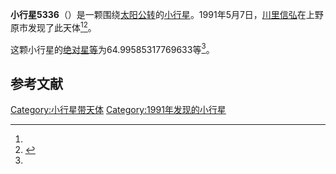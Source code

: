 {{Infobox planet
| bgcolour = #FFFFC0
| name = 5336
| symbol = 
| image = 
| caption = 
| discovery = yes
| discovery_ref = 
| discoverer = [[川里信弘|川里信弘]]
| discovery_site = [[上野原市|上野原市]] 
| discovered = 1991年5月7日
| designations = yes
| mp_name = 
| named_after = 
| alt_names = 1991 JE1/ 1969 LD / 1974 EJ / 1976 SQ4 / 1980 KB1 / 1987 SM6 / 1990 BH2
| mp_category = [[主带小行星|主带小行星]]
| orbit_ref = <ref name="a">[http://ssd.jpl.nasa.gov/sbdb.cgi?sstr=5336 5336] {{Wayback|url=http://ssd.jpl.nasa.gov/sbdb.cgi?sstr=5336 |date=20201124020401 }}，小行星數據庫瀏覽器（JPL Small-Body Database Browser）－[[美国国家航空航天局|美国国家航空航天局]]喷气推进实验室</ref>
| epoch = 2456400.5 (2013年4月18日更新)
| aphelion = {{convert|3.565925990195427|AU|km|3|abbr=on|lk=out}}
| perihelion = {{convert|2.662629119818629|AU|km|3|abbr=on}}
| semimajor = {{convert|3.114277555007028|AU|km|3|abbr=on}}
| eccentricity = 0.145025107
| period = 2007.402222 [[日|日]]<br />5.5[[儒略年|儒略年]]
| avg_speed = 
| inclination = 11.35465028703138
| asc_node = 178.5857933054606
| mean_anomaly = 
| arg_peri = 64.99585317769633
| satellites = 
| physical_characteristics = yes
| dimensions = 
| mass = 
| density = 
| surface_grav = 
| escape_velocity = 
| sidereal_day = 
| axial_tilt = 
| pole_ecliptic_lat = 
| pole_ecliptic_lon = 
| albedo = 
| temperatures= 
| temp_name1 = 
| mean_temp_1 = 
| max_temp_1 = 
| temp_name2 = 
| max_temp_2 = 
| spectral_type = 
| abs_magnitude = 64.99585317769633
}}

'''小行星5336'''（{{lang-en|5336}}）是一颗围绕[[太阳|太阳]][[公转|公转]]的[[小行星|小行星]]。1991年5月7日，[[川里信弘|川里信弘]]在上野原市发现了此天体<ref name="a" /><ref>{{cite news|title=小行星列表|url=http://cfa-www.harvard.edu/iau/lists/NumberedMPs.txt|accessdate=2013-07-08|newspaper=哈佛大学|archive-date=2008-05-17|archive-url=https://web.archive.org/web/20080517010638/http://cfa-www.harvard.edu/iau/lists/NumberedMPs.txt|dead-url=no}}</ref>。

这颗小行星的[[绝对星等|绝对星等]]为64.99585317769633等<ref name="a" />。

==参考文献==
{{reflist}}
{{Minor Planet Number|[[小行星5335|小行星5335]]|[[小行星5337|小行星5337]]}}

{{小天体}}

[[Category:小行星带天体|Category:小行星带天体]]
[[Category:1991年发现的小行星|Category:1991年发现的小行星]]

{{asteroid-stub}}